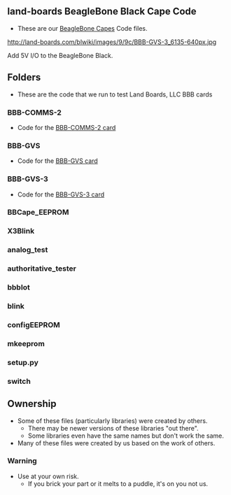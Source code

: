 == land-boards BeagleBone Black Cape Code ==

* These are our [http://land-boards.com/blwiki/index.php?title=Main_Page#Beaglebone_Capes BeagleBone Capes] Code files.

http://land-boards.com/blwiki/images/9/9c/BBB-GVS-3_6135-640px.jpg

Add 5V I/O to the BeagleBone Black.

== Folders ==

* These are the code that we run to test Land Boards, LLC BBB cards

=== BBB-COMMS-2 ===

* Code for the [http://land-boards.com/blwiki/index.php?title=BBB-COMMS-2 BBB-COMMS-2 card]

=== BBB-GVS ===

* Code for the [http://land-boards.com/blwiki/index.php?title=BBB-GVS BBB-GVS card]

=== BBB-GVS-3 ===

* Code for the [http://land-boards.com/blwiki/index.php?title=BBB-GVS-3 BBB-GVS-3 card]

=== BBCape_EEPROM ===
=== X3Blink ===
=== analog_test ===
=== authoritative_tester ===
=== bbbIot ===
=== blink ===
=== configEEPROM ===
=== mkeeprom ===
=== setup.py ===
=== switch ===

== Ownership ==

* Some of these files (particularly libraries) were created by others.
** There may be newer versions of these libraries "out there".
** Some libraries even have the same names but don't work the same.
* Many of these files were created by us based on the work of others.

=== Warning ===

* Use at your own risk.
** If you brick your part or it melts to a puddle, it's on you not us.
